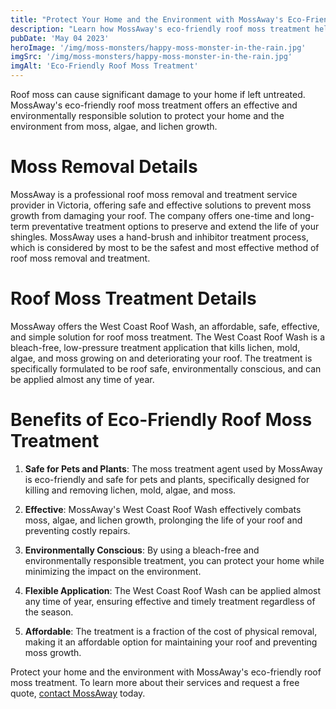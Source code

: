 ```yaml
---
title: "Protect Your Home and the Environment with MossAway's Eco-Friendly Roof Moss Treatment"
description: "Learn how MossAway's eco-friendly roof moss treatment helps protect your home and the environment while effectively combating moss, algae, and lichen growth."
pubDate: 'May 04 2023'
heroImage: '/img/moss-monsters/happy-moss-monster-in-the-rain.jpg'
imgSrc: '/img/moss-monsters/happy-moss-monster-in-the-rain.jpg'
imgAlt: 'Eco-Friendly Roof Moss Treatment'
---
```


Roof moss can cause significant damage to your home if left untreated. MossAway's eco-friendly roof moss treatment offers an effective and environmentally responsible solution to protect your home and the environment from moss, algae, and lichen growth.

# Moss Removal Details

MossAway is a professional roof moss removal and treatment service provider in Victoria, offering safe and effective solutions to prevent moss growth from damaging your roof. The company offers one-time and long-term preventative treatment options to preserve and extend the life of your shingles. MossAway uses a hand-brush and inhibitor treatment process, which is considered by most to be the safest and most effective method of roof moss removal and treatment.

# Roof Moss Treatment Details

MossAway offers the West Coast Roof Wash, an affordable, safe, effective, and simple solution for roof moss treatment. The West Coast Roof Wash is a bleach-free, low-pressure treatment application that kills lichen, mold, algae, and moss growing on and deteriorating your roof. The treatment is specifically formulated to be roof safe, environmentally conscious, and can be applied almost any time of year.

# Benefits of Eco-Friendly Roof Moss Treatment

1. **Safe for Pets and Plants**: The moss treatment agent used by MossAway is eco-friendly and safe for pets and plants, specifically designed for killing and removing lichen, mold, algae, and moss.

2. **Effective**: MossAway's West Coast Roof Wash effectively combats moss, algae, and lichen growth, prolonging the life of your roof and preventing costly repairs.

3. **Environmentally Conscious**: By using a bleach-free and environmentally responsible treatment, you can protect your home while minimizing the impact on the environment.

4. **Flexible Application**: The West Coast Roof Wash can be applied almost any time of year, ensuring effective and timely treatment regardless of the season.

5. **Affordable**: The treatment is a fraction of the cost of physical removal, making it an affordable option for maintaining your roof and preventing moss growth.

Protect your home and the environment with MossAway's eco-friendly roof moss treatment. To learn more about their services and request a free quote, [contact MossAway](/contact) today.
